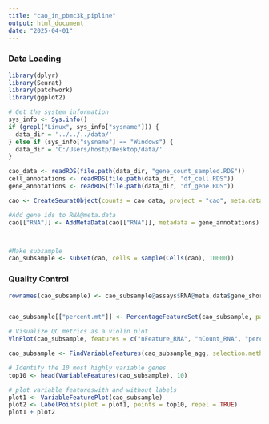 ---
title: "cao_in_pbmc3k_pipline"
output: html_document
date: "2025-04-01"
---
### Data Loading 

```{r}
library(dplyr)
library(Seurat)
library(patchwork)
library(ggplot2)

# Get the system information
sys_info <- Sys.info()
if (grepl("Linux", sys_info["sysname"])) {
  data_dir = '../../../data/'
} else if (sys_info["sysname"] == "Windows") {
  data_dir = 'C:/Users/hostp/Desktop/data/'
}

cao_data <- readRDS(file.path(data_dir, "gene_count_sampled.RDS"))
cell_annotations <- readRDS(file.path(data_dir, "df_cell.RDS"))
gene_annotations <- readRDS(file.path(data_dir, "df_gene.RDS"))

cao <- CreateSeuratObject(counts = cao_data, project = "cao", meta.data = cell_annotations)

#Add gene ids to RNA@meta.data
cao[["RNA"]] <- AddMetaData(cao[["RNA"]], metadata = gene_annotations)



#Make subsample
cao_subsample <- subset(cao, cells = sample(Cells(cao), 10000))

```
### Quality Control
```{r}


rownames(cao_subsample) <- cao_subsample@assays$RNA@meta.data$gene_short_name


cao_subsample[["percent.mt"]] <- PercentageFeatureSet(cao_subsample, pattern = "^MT-")

# Visualize QC metrics as a violin plot
VlnPlot(cao_subsample, features = c("nFeature_RNA", "nCount_RNA", "percent.mt"), ncol = 3)

```

```{r}


cao_subsample <- FindVariableFeatures(cao_subsample_agg, selection.method = "vst", nfeatures = 2000)

# Identify the 10 most highly variable genes
top10 <- head(VariableFeatures(cao_subsample), 10)

# plot variable featureswith and without labels
plot1 <- VariableFeaturePlot(cao_subsample)
plot2 <- LabelPoints(plot = plot1, points = top10, repel = TRUE)
plot1 + plot2
```


